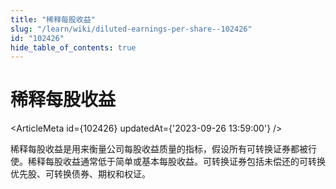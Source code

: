 ```yaml
---
title: "稀释每股收益"
slug: "/learn/wiki/diluted-earnings-per-share--102426"
id: "102426"
hide_table_of_contents: true
---
```



# 稀释每股收益

<ArticleMeta id={102426} updatedAt={'2023-09-26 13:59:00'} />
<div className='border-solid border-b border-t-0 my-4 border-[var(--ifm-color-gray-300)]' />

稀释每股收益是用来衡量公司每股收益质量的指标，假设所有可转换证券都被行使。稀释每股收益通常低于简单或基本每股收益。可转换证券包括未偿还的可转换优先股、可转换债券、期权和权证。
